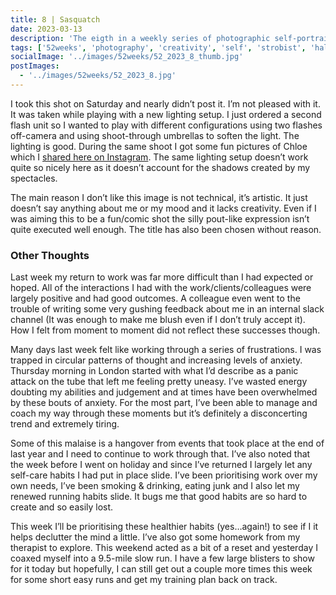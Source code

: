 ```yaml
---
title: 8 | Sasquatch
date: 2023-03-13
description: 'The eigth in a weekly series of photographic self-portraits of Stuart Mackenzie. This week I am playing with new lighting setups but the photo does not quite satisfy my artistic needs!'
tags: ['52weeks', 'photography', 'creativity', 'self', 'strobist', 'half_naked']
socialImage: '../images/52weeks/52_2023_8_thumb.jpg'
postImages:
  - '../images/52weeks/52_2023_8.jpg'
---
```



<GatsbyImage
  alt="Half naked Stu appears to comically pout for the camera!"
  title="Eight - Sasquatch"
  image={getImage(props.data.mdx.frontmatter.postImages[0])}
  className="imageFull"
/>

I took this shot on Saturday and nearly didn’t post it. I’m not pleased with it. It was taken while playing with a new lighting setup. I just ordered a second flash unit so I wanted to play with different configurations using two flashes off-camera and using shoot-through umbrellas to soften the light. The lighting is good. During the same shoot I got some fun pictures of Chloe which I [shared here on Instagram](https://www.instagram.com/p/CpqKBQRNfLy/). The same lighting setup doesn’t work quite so nicely here as it doesn’t account for the shadows created by my spectacles.

The main reason I don’t like this image is not technical, it’s artistic. It just doesn’t say anything about me or my mood and it lacks creativity. Even if I was aiming this to be a fun/comic shot the silly pout-like expression isn’t quite executed well enough. The title has also been chosen without reason.

### Other Thoughts

Last week my return to work was far more difficult than I had expected or hoped. All of the interactions I had with the work/clients/colleagues were largely positive and had good outcomes. A colleague even went to the trouble of writing some very gushing feedback about me in an internal slack channel (It was enough to make me blush even if I don’t truly accept it). How I felt from moment to moment did not reflect these successes though.

Many days last week felt like working through a series of frustrations. I was trapped in circular patterns of thought and increasing levels of anxiety. Thursday morning in London started with what I’d describe as a panic attack on the tube that left me feeling pretty uneasy. I’ve wasted energy doubting my abilities and judgement and at times have been overwhelmed by these bouts of anxiety. For the most part, I’ve been able to manage and coach my way through these moments but it’s definitely a disconcerting trend and extremely tiring.

Some of this malaise is a hangover from events that took place at the end of last year and I need to continue to work through that. I’ve also noted that the week before I went on holiday and since I’ve returned I largely let any self-care habits I had put in place slide. I’ve been prioritising work over my own needs, I’ve been smoking & drinking, eating junk and I also let my renewed running habits slide. It bugs me that good habits are so hard to create and so easily lost.

This week I’ll be prioritising these healthier habits (yes…again!) to see if I it helps declutter the mind a little. I’ve also got some homework from my therapist to explore. This weekend acted as a bit of a reset and yesterday I coaxed myself into a 9.5-mile slow run. I have a few large blisters to show for it today but hopefully, I can still get out a couple more times this week for some short easy runs and get my training plan back on track.

